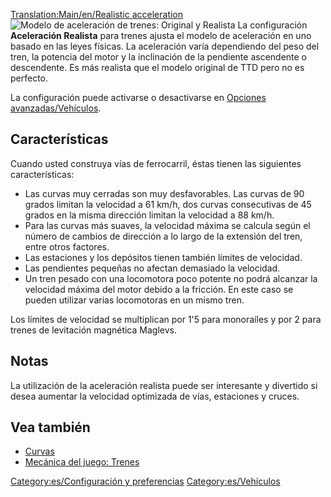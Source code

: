 [[Translation:Main/en/Realistic acceleration]]
[[File:es/Realistic acceleration config.png|frame|right|Modelo de aceleración de trenes: ''Original'' y ''Realista'']]
La configuración '''Aceleración Realista''' para trenes ajusta el modelo de aceleración en uno basado en las leyes físicas. La aceleración varía dependiendo del peso del tren, la potencia del motor y la inclinación de la pendiente ascendente o descendente. Es más realista que el modelo original de TTD pero no es perfecto.

La configuración puede activarse o desactivarse en [[Main/en/Opciones avanzadas/Vehículos/Es#Modelo de aceleración de trenes|Opciones avanzadas/Vehículos]].

==Características==
Cuando usted construya vías de ferrocarril, éstas tienen las siguientes características:
* Las curvas muy cerradas son muy desfavorables. Las curvas de 90 grados limitan la velocidad a 61 km/h, dos curvas consecutivas de 45 grados en la misma dirección limitan la velocidad a 88 km/h.
* Para las curvas más suaves, la velocidad máxima se calcula según el número de cambios de dirección a lo largo de la extensión del tren, entre otros factores.
* Las estaciones y los depósitos tienen también límites de velocidad.
* Las pendientes pequeñas no afectan demasiado la velocidad.
* Un tren pesado con una locomotora poco potente no podrá alcanzar la velocidad máxima del motor debido a la fricción. En este caso se pueden utilizar varias locomotoras en un mismo tren.

Los límites de velocidad se multiplican por 1'5 para monoraíles y por 2 para trenes de levitación magnética Maglevs.

==Notas==
La utilización de la aceleración realista puede ser interesante y divertido si desea aumentar la velocidad optimizada de vías, estaciones y cruces.

==Vea también==
* [[Main/es/Curvas|Curvas]]
* [[Main/en/Mecánica del juego/Es#Trenes|Mecánica del juego: Trenes]]

[[Category:es/Configuración y preferencias]]
[[Category:es/Vehículos]]
